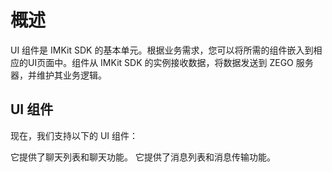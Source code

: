 # 概述

UI 组件是 IMKit SDK 的基本单元。根据业务需求，您可以将所需的组件嵌入到相应的UI页面中。组件从 IMKit SDK 的实例接收数据，将数据发送到 ZEGO 服务器，并维护其业务逻辑。

## UI 组件 

现在，我们支持以下的 UI 组件：

<CardGroup cols={2}>
  
  <Card title="会话组件" href="./02-Conversation component.mdx">
    它提供了聊天列表和聊天功能。
  </Card>

  <Card title="消息组件" href="./03-Message component.mdx">
    它提供了消息列表和消息传输功能。
  </Card>

</CardGroup>